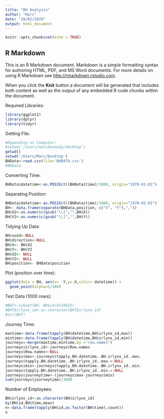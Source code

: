 ```yaml
---
title: "BH Analysis"
author: "Marc"
date: "28/02/2020"
output: html_document
---
```


```r
knitr::opts_chunk$set(echo = TRUE)
```

## R Markdown

This is an R Markdown document. Markdown is a simple formatting syntax for authoring HTML, PDF, and MS Word documents. For more details on using R Markdown see <http://rmarkdown.rstudio.com>.

When you click the **Knit** button a document will be generated that includes both content as well as the output of any embedded R code chunks within the document.

Required Libraries:
```r
library(ggplot2)
library(dplyr)
library(tidyr)
```

Getting File:
```r
#Depending on Computer:
#setwd('/users/marckennedy/desktop')
getwd()
setwd('/Users/Marc/Desktop')
BHData<-read.csv(file='BHDATA.csv')
#BHData
```

Converting Time:
```r
BHData$datetime<-as.POSIXct((BHData$time)/1000, origin="1970-01-01")
```

Separating Position:
```r
BHData$datetime<-as.POSIXct((BHData$time)/1000, origin="1970-01-01")
BH<- data.frame(separate(BHData,position, c("X", "Y"),","))
BH$X2<-as.numeric(gsub("\\[","",BH$X))
BH$Y2<-as.numeric(gsub("\\]","",BH$Y))
```

Tidying Up Data:
```r
BH$uuid<-NULL
BH$direction<-NULL
BH$X<- BH$X2
BH$Y<- BH$Y2
BH$X2<- NULL
BH$Y2<- NULL
BH$position<- BHData$position
```


Plot (position over time):
```r
ggplot(data = BH, aes(x= -Y,y=-X,color= datetime)) +
  geom_point(alpha=1/100)
```
Test Data (1000 rows):
```r
#BHT<-subset(BH, BH$id<4134925)
#BHT$irlynx_id<-as.character(BHT$irlynx_id)
#str(BHT)
```

Journey Time:
```r
maxtime<-data.frame(tapply(BH$datetime,BH$irlynx_id,max))
mintime<-data.frame(tapply(BH$datetime,BH$irlynx_id,min))
journeys<-merge(maxtime,mintime,by ="row.names")
journeys$irlynx_id<-journeys$Row.names
journeys$Row.names<-NULL
journeys$max<-journeys$tapply.BH.datetime..BH.irlynx_id..max.
journeys$tapply.BH.datetime..BH.irlynx_id..max.<-NULL
journeys$min<-journeys$tapply.BH.datetime..BH.irlynx_id..min.
journeys$tapply.BH.datetime..BH.irlynx_id..min.<-NULL
journeys$journeytime<-(journeys$max-journeys$min)
sum(journeys$journeytime)/3600
```
Number of Employees:
```r
BH$irlynx_id<-as.character(BH$irlynx_id)
by(BH$id,BH$time,mean)
n<-data.frame(tapply(BH$id,as.factor(BH$time),count))
n
```

